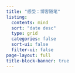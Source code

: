 ```yaml
---
title: "感受：博客随笔"
listing:
  contents: mind
  sort: "date desc"
  type: grid
  categories: false
  sort-ui: false
  filter-ui: false
page-layout: full
title-block-banner: true
---
```


